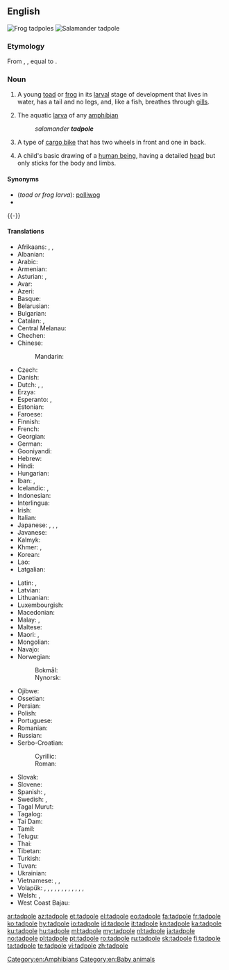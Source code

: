 ==English==
{{wikipedia}}
[[Image:Tadpoles 10 days.jpg|thumb|Frog tadpoles]]
[[File:Ambystoma maculatum larva.JPG|thumb|Salamander tadpole]]

===Etymology===
From {{etyl|enm|en}} {{m|enm|tadpolle}}, {{m|enm|taddepol}}, equal to {{compound|toad|poll|t2=head|lang=en}}.

===Noun===
{{en-noun}}

# A young [[toad]] or [[frog]] in its [[larval]] stage of development that lives in water, has a tail and no legs, and, like a fish, breathes through [[gill]]s.
# {{lb|en|by extension}} The aquatic [[larva]] of any [[amphibian]]
#: ''salamander '''tadpole''' ''
# A type of [[cargo bike]] that has two wheels in front and one in back.
# {{lb|en|psychology}} A child's basic drawing of a [[human being]], having a detailed [[head]] but only sticks for the body and limbs.

====Synonyms====
* (''toad or frog larva''): [[polliwog]]
* {{l|en|porriwiggle}}
{{-}}

====Translations====
{{trans-top|toad or frog larva}}
* Afrikaans: {{t|af|paddavis}}, {{t|af|paddavissie}}, {{t|af|kikvors}}
* Albanian: {{t+|sq|fulterëz|f}}
* Arabic: {{t|ar|شُرْغُوف|m}}
* Armenian: {{t+|hy|շերեփուկ}}
* Asturian: {{t|ast|renacuayu|m}}, {{t|ast|rancuayu|m}}
* Avar: {{t|av|къоркъотӏинчӏ|sc=Cyrl}}
* Azeri: {{t+|az|çömçəquyruq}}
* Basque: {{t|eu|zapaburu}}
* Belarusian: {{t|be|апало́нік|m}}
* Bulgarian: {{t|bg|попова лъжичка|f}}
* Catalan: {{t|ca|capgròs|m}}, {{t+|ca|cullerot|m}}
* Central Melanau: {{t|mel|belakedou}}
* Chechen: {{t|ce|сеса}}
* Chinese:
*: Mandarin: {{t+|cmn|蝌蚪|tr=kēdǒu|sc=Hani}}
* Czech: {{t+|cs|pulec|m}}
* Danish: {{t+|da|haletudse|c}}
* Dutch: {{t+|nl|dikkopje|m}} {{qualifier|diminutive}}, {{t+|nl|dikkop|m}}, {{t+|nl|kikkervisje}} {{qualifier|diminutive}}
* Erzya: {{t|myv|ботпря}}
* Esperanto: {{t|eo|ranido}}, {{t|eo|bufido}}
* Estonian: {{t|et|kulles}}
* Faroese: {{t|fo|halapadda|f}}
* Finnish: {{t+|fi|nuijapää}}
* French: {{t+|fr|têtard|m}}
* Georgian: {{t|ka|თავკომბალა}}
* German: {{t+|de|Kaulquappe|f}}
* Gooniyandi: {{t|gni|gilyjirrjgi}}
* Hebrew: {{t+|he|רֹאשָׁן|m|tr=rošan}}
* Hindi: {{t+|hi|इल्ली|tr=illī|sc=Deva}}
* Hungarian: {{t+|hu|ebihal}}
* Iban: {{t|iba|emburi}}, {{t|iba|empa}}
* Icelandic: {{t|is|halakarta|f}}, {{t|is|froskungi|m}}
* Indonesian: {{t+|id|berudu}}
* Interlingua: {{t|ia|larva de rana}}
* Irish: {{t|ga|torbán|m}}
* Italian: {{t+|it|girino|m}}
* Japanese: {{t+|ja|おたまじゃくし|tr=otamajakushi}}, {{t|ja|オタマジャクシ|tr=otamajakushi|sc=Jpan}}, {{t|ja|お玉杓子|tr=otamajakushi|sc=Jpan}}, {{t+|ja|蝌蚪|tr=かと, kato|sc=Jpan}}
* Javanese: {{t|jv|kecebong}}
* Kalmyk: {{t|xal|шанһ хорха}}
* Khmer: {{t|km|កូនក្អុក|tr=koonk’ok|sc=Khmr}}, {{t|km|កូនពៀក|tr=koonpiek|sc=Khmr}}
* Korean: {{t+|ko|올챙이|sc=Kore}}
* Lao: {{t|lo|ຮວກ|sc=Laoo}}
* Latgalian: {{t|ltg|kūrcaklys|m}}
{{trans-mid}}
* Latin: {{t|la|ranunculus|m}}, {{t|la|ranula|f}}
* Latvian: {{t|lv|kurkulis|m}}
* Lithuanian: {{t|lt|buožgalvis}}
* Luxembourgish: {{t|lb|Kauzekapp|m}}
* Macedonian: {{t|mk|полногла́вец|m}}
* Malay: {{t|ms|berudu}}, {{t|ms|cebong}}
* Maltese: {{t|mt|marżepp|m}}
* Maori: {{t|mi|hua poraka}}, {{t|mi|punua poraka}}
* Mongolian: {{t|mn|шанаган хорхой}}
* Navajo: {{t|nv|tsʼǫʼasánii}}
* Norwegian:
*: Bokmål: {{t+|nb|rumpetroll|n}}
*: Nynorsk: {{t|nn|rumpetroll|n}}
* Ojibwe: {{t|oj|boodoonh}}
* Ossetian: {{t|os|къӕбила}}
* Persian: {{t|fa|بچه قورباغه|tr=bačče-ye qurbâğe}}
* Polish: {{t+|pl|kijanka|f}}
* Portuguese: {{t+|pt|girino|m}}
* Romanian: {{t+|ro|mormoloc|m}}
* Russian: {{t+|ru|голова́стик|m}}
* Serbo-Croatian:
*: Cyrillic: {{t|sh|пуноглавац|m}}
*: Roman: {{t+|sh|punoglavac|m}}
* Slovak: {{t+|sk|žubrienka|f}}
* Slovene: {{t|sl|paglavec|m}}
* Spanish: {{t+|es|renacuajo|m}}, {{t+|es|ranacuajo|m}}
* Swedish: {{t+|sv|grodyngel|n}}, {{t+|sv|yngel|n}}
* Tagal Murut: {{t|mvv|tibulu}}
* Tagalog: {{t|tl|uluulo}}
* Tai Dam: {{t|blt|ʻkhuạk|sc=Tavt}}
* Tamil: {{t+|ta|தவளைக்குஞ்சு}}
* Telugu: {{t|te|తోకకప్ప|sc=Telu}}
* Thai: {{t|th|ลูกกบ|tr=lôok gòp|sc=Thai}}
* Tibetan: {{t|bo|ལྕོང་མོ|sc=Tibt}}
* Turkish: {{t+|tr|iribaş}}
* Tuvan: {{t|tyv|пага төлү}}
* Ukrainian: {{t|uk|пу́головок|m}}
* Vietnamese: {{t+|vi|nòng nọc}}, {{t|vi|nọc nọc}}, {{t|vi|óc nóc}}
* Volapük: {{qualifier|♂♀}} {{t|vo|frogalarvat}}, {{qualifier|♂}} {{t|vo|frogahilarvat}}, {{qualifier|♀}} {{t|vo|frogajilarvat}}, {{qualifier|♂♀ offspring}} {{t|vo|frogül}}, {{qualifier|♂ offspring}} {{t|vo|hifrogül}}, {{qualifier|♀ offspring}} {{t|vo|jifrogül}}, {{qualifier|♂♀ offspring}} {{t|vo|bufodül}}, {{qualifier|♂ offspring}} {{t|vo|hibufodül}}, {{qualifier|♀ offspring}} {{t|vo|jibufodül}}, {{qualifier|♂♀ offspring}} {{t|vo|rosipül}}, {{qualifier|♂ offspring}} {{t|vo|hirosipül}}, {{qualifier|♀ offspring}} {{t|vo|jirosipül}}, {{qualifier|obsolete}} {{t|vo|smafrog}}
* Welsh: {{t|cy|grifft|m}}, {{t+|cy|penbwl|m}}
* West Coast Bajau: {{t|bdr|jejantik}}
{{trans-bottom}}

[[Category:en:Amphibians]]
[[Category:en:Baby animals]]

[[ar:tadpole]]
[[az:tadpole]]
[[et:tadpole]]
[[el:tadpole]]
[[eo:tadpole]]
[[fa:tadpole]]
[[fr:tadpole]]
[[ko:tadpole]]
[[hy:tadpole]]
[[io:tadpole]]
[[id:tadpole]]
[[it:tadpole]]
[[kn:tadpole]]
[[ka:tadpole]]
[[ku:tadpole]]
[[hu:tadpole]]
[[ml:tadpole]]
[[my:tadpole]]
[[nl:tadpole]]
[[ja:tadpole]]
[[no:tadpole]]
[[pl:tadpole]]
[[pt:tadpole]]
[[ro:tadpole]]
[[ru:tadpole]]
[[sk:tadpole]]
[[fi:tadpole]]
[[ta:tadpole]]
[[te:tadpole]]
[[vi:tadpole]]
[[zh:tadpole]]